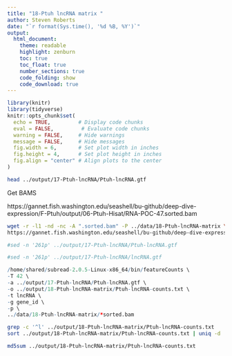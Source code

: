 ```yaml
---
title: "18-Ptuh lncRNA matrix "
author: Steven Roberts
date: "`r format(Sys.time(), '%d %B, %Y')`"  
output: 
  html_document:
    theme: readable
    highlight: zenburn
    toc: true
    toc_float: true
    number_sections: true
    code_folding: show
    code_download: true
---
```


```r
library(knitr)
library(tidyverse)
knitr::opts_chunk$set(
  echo = TRUE,         # Display code chunks
  eval = FALSE,         # Evaluate code chunks
  warning = FALSE,     # Hide warnings
  message = FALSE,     # Hide messages
  fig.width = 6,       # Set plot width in inches
  fig.height = 4,      # Set plot height in inches
  fig.align = "center" # Align plots to the center
)
```



```bash
head ../output/17-Ptuh-lncRNA/Ptuh-lncRNA.gtf
```

Get BAMS


https://gannet.fish.washington.edu/seashell/bu-github/deep-dive-expression/F-Ptuh/output/06-Ptuh-Hisat/RNA-POC-47.sorted.bam



```bash
wget -r -l1 -nd -nc -A ".sorted.bam" -P ../data/18-Ptuh-lncRNA-matrix \
https://gannet.fish.washington.edu/seashell/bu-github/deep-dive-expression/F-Ptuh/output/06-Ptuh-Hisat/
```



```bash
#sed -n '261p' ../output/17-Ptuh-lncRNA/Ptuh-lncRNA.gtf
```
```bash
#sed -n '261p' ../output/17-Ptuh-lncRNA/lncRNA.gtf
```



```r
/home/shared/subread-2.0.5-Linux-x86_64/bin/featureCounts \
-T 42 \
-a ../output/17-Ptuh-lncRNA/Ptuh-lncRNA.gtf \
-o ../output/18-Ptuh-lncRNA-matrix/Ptuh-lncRNA-counts.txt \
-t lncRNA \
-g gene_id \
-p \
../data/18-Ptuh-lncRNA-matrix/*sorted.bam
```

```bash
grep -c '^l' ../output/18-Ptuh-lncRNA-matrix/Ptuh-lncRNA-counts.txt
sort ../output/18-Ptuh-lncRNA-matrix/Ptuh-lncRNA-counts.txt | uniq -d
```
```bash
md5sum ../output/18-Ptuh-lncRNA-matrix/Ptuh-lncRNA-counts.txt
```

